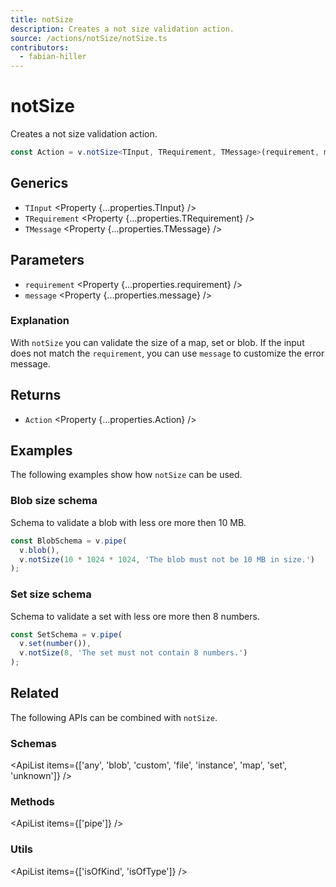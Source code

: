 ```yaml
---
title: notSize
description: Creates a not size validation action.
source: /actions/notSize/notSize.ts
contributors:
  - fabian-hiller
---
```



# notSize

Creates a not size validation action.

```ts
const Action = v.notSize<TInput, TRequirement, TMessage>(requirement, message);
```

## Generics

- `TInput` <Property {...properties.TInput} />
- `TRequirement` <Property {...properties.TRequirement} />
- `TMessage` <Property {...properties.TMessage} />

## Parameters

- `requirement` <Property {...properties.requirement} />
- `message` <Property {...properties.message} />

### Explanation

With `notSize` you can validate the size of a map, set or blob. If the input does not match the `requirement`, you can use `message` to customize the error message.

## Returns

- `Action` <Property {...properties.Action} />

## Examples

The following examples show how `notSize` can be used.

### Blob size schema

Schema to validate a blob with less ore more then 10 MB.

```ts
const BlobSchema = v.pipe(
  v.blob(),
  v.notSize(10 * 1024 * 1024, 'The blob must not be 10 MB in size.')
);
```

### Set size schema

Schema to validate a set with less ore more then 8 numbers.

```ts
const SetSchema = v.pipe(
  v.set(number()),
  v.notSize(8, 'The set must not contain 8 numbers.')
);
```

## Related

The following APIs can be combined with `notSize`.

### Schemas

<ApiList
  items={['any', 'blob', 'custom', 'file', 'instance', 'map', 'set', 'unknown']}
/>

### Methods

<ApiList items={['pipe']} />

### Utils

<ApiList items={['isOfKind', 'isOfType']} />
